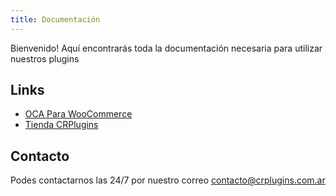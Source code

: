 ```yaml
---
title: Documentación
---
```


Bienvenido! Aquí encontrarás toda la documentación necesaria para utilizar nuestros plugins

## Links

- [OCA Para WooCommerce](/oca/introduccion)
- [Tienda CRPlugins](https://crplugins.com.ar)

## Contacto

Podes contactarnos las 24/7 por nuestro correo [contacto@crplugins.com.ar](mailto:contacto@crplugins.com.ar)
